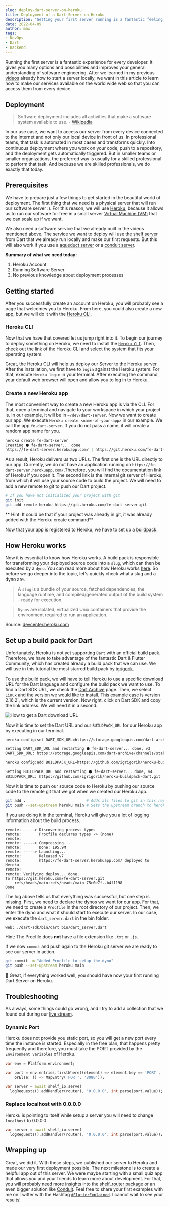 ```yaml
---
slug: deploy-dart-server-on-heroku
title: Deployment of a Dart Server on Heroku
description: "Getting your first server running is a fantastic feeling, in this article I explain you how."
date: 2022-04-09
author: max
tags:
- DevOps
- Dart
- Backend
---
```


Running the first server is a fantastic experience for every developer.
It gives you many options and possibilities and improves your general understanding of
software engineering. After we learned in my previous [videos](https://www.youtube.com/watch?v=kYM-wlOhQ3I&list=PLq83k-ITj6lQuw6asmdEbuNCV6vVwqT5c)
already how to start a server locally, we want in this article to learn how to make our
services available on the world wide web so that you can access them from every device.

## Deployment
> Software deployment includes all activities that make a software system available to use. - [Wikipedia](https://en.wikipedia.org/wiki/Software_deployment)

In our use case, we want to access our server from every device connected to the Internet
and not only our local device in front of us. In professional teams, that task is automated in most cases and transforms
quickly. Into continuous deployment where you work on your code, push to a repository, and the deployment gets
automatically triggered. But in smaller teams or smaller organizations, the preferred way is usually for a skilled
professional to perform that task. And because we are skilled professionals, we do exactly that today.

## Prerequisites
We have to prepare just a few things to get started in the beautiful world of deployment. The first thing that we need
is a physical server that will run our software server :). For this reason, we will use [Heroku](https://www.heroku.com/),
because it allows us to run our software for free in a small server [Virtual Machine (VM)](https://en.wikipedia.org/wiki/Virtual_machine)
that we can scale up if we want.

We also need a software service that we already built in the videos mentioned above. The service we want to deploy will
use the [shelf server](https://pub.dev/packages/shelf) from Dart that we already run locally and make our first requests.
But this will also work if you use a [aqueduct server](https://aqueduct.io/) or a [conduit server](https://www.theconduit.dev/).

**Summary of what we need today:**
1. Heroku Account
2. Running Software Server
3. No previous knowledge about deployment processes

## Getting started
After you successfully create an account on Heroku, you will probably see a page that welcomes you to Heroku. From here,
you could also create a new app, but we will do it with the [Heroku CLI](https://devcenter.heroku.com/articles/heroku-cli).


### Heroku CLI
Now that we have that covered let us jump right into it. To begin our journey to deploy something on Heroku, we need to
install the [`Heroku CLI`](https://devcenter.heroku.com/articles/heroku-cli). Then, check out the link of the Heroku CLI
and select the system that fits your operating system.

Great, the Heroku CLI will help us deploy our Server to the Heroku server. After the installation, we first have to
`login` against the Heroku system. For that, execute `Heroku login` in your terminal. After executing the command,
your default web browser will open and allow you to log in to Heroku.

### Create a new Heroku app
The most convenient way to create a new Heroku app is via the CLI. For that, open a terminal and navigate to your
workspace in which your project is. In our example, it will be in `~/dev/dart-server`. Now we want to create our app.
We execute `Heroku create <name-of-your-app>` in our example. We call the app `fe-dart-server`. If you do not pass a name,
it will create a random app name for you.

```bash
heroku create fe-dart-server
Creating ⬢ fe-dart-server... done
https://fe-dart-server.herokuapp.com/ | https://git.heroku.com/fe-dart-server.git
```

As a result, Heroku delivers us two URLs. The first one is the URL directly to our app. Currently, we do not have an
application running on `https://fe-dart-server.herokuapp.com/`.Therefore, you will find the documentation link of Heroku
if you open it. The second link is the internal git server of Heroku, from which it will use your source code to build the project.
We will need to add a new remote to git to push our Dart project.


```bash
# If you have not initialized your project with git
git init
git add remote heroku https://git.heroku.com/fe-dart-server.git
```
** Hint: It could be that if your project was already in git, it was already added with the Heroku create command**

Now that your app is registered to Heroku, we have to set up a [buildpack](https://devcenter.heroku.com/articles/buildpacks).


## How Heroku works
Now it is essential to know how Heroku works. A build pack is responsible for transforming your deployed source
code into a `slug`, which can then be executed by a `dyno`. You can read more about how Heroku works
[here](https://devcenter.heroku.com/articles/how-heroku-works). So before we go deeper into the topic, let's quickly
check what a slug and a dyno are.

> A `slug` is a bundle of your source, fetched dependencies, the language runtime, and compiled/generated output of the build system - ready for execution.

> `Dynos` are isolated, virtualized Unix containers that provide the environment required to run an application.


Source: [devcenter.heroku.com](devcenter.heroku.com)

## Set up a build pack for Dart
Unfortunately, Heroku is not yet supporting `Dart` with an official build pack. Therefore, we have to take advantage of
the fantastic Dart & Flutter Community, which has created already a build pack that we can use. We will use in this tutorial
the most starred build pack by [igrigorik](https://github.com/igrigorik).

To use the build pack, we will have to tell Heroku to use a specific download URL for the Dart language and configure
the build pack we want to use. To find a Dart SDK URL, we check the [Dart Archive](https://dart.dev/get-dart/archive)
page. Then, we select `Linux` and the version we would like to install. This example case is version 2.16.2`, which
is the current version. Now right, click on Dart SDK and copy the link address. We will need it in a second.


![How to get a Dart download URL](./dart-archive.png)

Now it is time to set the Dart URL and our `BUILDPACK_URL` for our Heroku app by executing in our terminal.

```bash
heroku config:set DART_SDK_URL=https://storage.googleapis.com/dart-archive/channels/stable/release/2.16.2/sdk/dartsdk-linux-x64-release.zip

Setting DART_SDK_URL and restarting ⬢ fe-dart-server... done, v3
DART_SDK_URL: https://storage.googleapis.com/dart-archive/channels/stable/release/2.16.2/sdk/dartsdk-linux-x64-release.zip

heroku config:add BUILDPACK_URL=https://github.com/igrigorik/heroku-buildpack-dart.git

Setting BUILDPACK_URL and restarting ⬢ fe-dart-server... done, v4
BUILDPACK_URL: https://github.com/igrigorik/heroku-buildpack-dart.git
```

Now it is time to push our source code to Heroku by pushing our source code to the remote git that we got when we created our Heroku app.


```bash
git add .                           # Adds all files to git in this repository
git push --set-upstream heroku main # Sets the upstream branch to heroku main and pushes all files
```

If you are doing it in the terminal, Heroku will give you a lot of logging information about the build process.

```
remote: -----> Discovering process types
remote:        Procfile declares types -> (none)
remote:
remote: -----> Compressing...
remote:        Done: 195.9M
remote: -----> Launching...
remote:        Released v7
remote:        https://fe-dart-server.herokuapp.com/ deployed to Heroku
remote:
remote: Verifying deploy... done.
To https://git.heroku.com/fe-dart-server.git
 	refs/heads/main:refs/heads/main	75c0e7f..b4f1198
Done
```

The log above tells us that everything was successful, but one step is missing.
First, we need to declare the dynos we want for our app. For that, we need to create a `Procfile` in the root directory
of our project. Then, we enter the dyno and what it should start to execute our server. In our case, we execute the
`dart_server.dart` in the bin folder.

```:title=Procfile
web: ./dart-sdk/bin/dart bin/dart_server.dart
```

Hint: The Procfile does **not** have a file extension like `.txt` or `.js`.

If we now `commit` and push again to the Heroku git server we are ready to see our server in action.

```bash
git commit -m "Added Procfile to setup the dyno"
git push --set-upstream heroku main
```

🎉 Great, if everything worked well, you should have now your first running Dart Server on Heroku.

## Troubleshooting
As always, some things could go wrong, and I try to add a collection that we found out during our
[live stream](https://youtu.be/3zKC4RvJOII).

### Dynamic Port
Heroku does not provide you static port, so you will get a new port every time the instance is started.
Especially in the free plan, that happens pretty frequently and therefore, you must take the PORT provided by the
`Environment variables` of Heroku.

```dart
var env = Platform.environment;

var port = env.entries.firstWhere((element) => element.key == 'PORT',
    orElse: () => MapEntry('PORT', '8080'));

var server = await shelf_io.serve(
  logRequests().addHandler(router), '0.0.0.0', int.parse(port.value));
```

### Replace localhost with 0.0.0.0
Heroku is pointing to itself while setup a server you will need to change `localhost` to 0.0.0.0

```dart
var server = await shelf_io.serve(
  logRequests().addHandler(router), '0.0.0.0', int.parse(port.value));
```

## Wrapping up
Great, we did it. With these steps, we published our server to Heroku and made our very first deployment possible.
The next milestone is to create a helpful app out of this server. We were maybe starting with a small quiz app that
allows you and your friends to learn more about development. For that, you will probably need more insights into the
[shelf_router package](https://pub.dev/packages/shelf_router) or an even bigger solution like [Conduit](https://conduit.dev).
Feel free to share your first examples with me on Twitter with the Hashtag [`#FlutterExplained`](https://twitter.com/intent/tweet?hashtags=FlutterExplained). I cannot wait to see your results!

